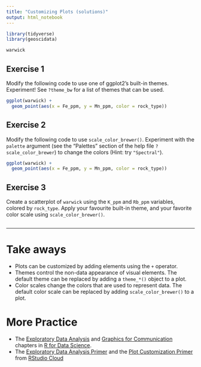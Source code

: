 ```yaml
---
title: "Customizing Plots (solutions)"
output: html_notebook
---
```


```r
library(tidyverse)
library(geoscidata)
```

```r
warwick
```

## Exercise 1

Modify the following code to use one of ggplot2's built-in themes. Experiment! See `?theme_bw` for a list of themes that can be used.

```r
ggplot(warwick) + 
  geom_point(aes(x = Fe_ppm, y = Mn_ppm, color = rock_type))
```

## Exercise 2

Modify the following code to use `scale_color_brewer()`. Experiment with the `palette` argument (see the "Palettes" section of the help file `?scale_color_brewer`) to change the colors (Hint: try `"Spectral"`).

```r
ggplot(warwick) + 
  geom_point(aes(x = Fe_ppm, y = Mn_ppm, color = rock_type))
```

## Exercise 3

Create a scatterplot of `warwick` using the `K_ppm` and `Rb_ppm` variables, colored by `rock_type`. Apply your favourite built-in theme, and your favorite color scale using `scale_color_brewer()`.

```r

```

***

# Take aways

- Plots can be customized by adding elements using the `+` operator.
- Themes control the non-data appearance of visual elements. The default theme can be replaced by adding a `theme_*()` object to a plot.
- Color scales change the colors that are used to represent data. The default color scale can be replaced by adding `scale_color_brewer()` to a plot.

# More Practice

- The [Exploratory Data Analysis](https://r4ds.had.co.nz/exploratory-data-analysis.html) and [Graphics for Communication](https://r4ds.had.co.nz/graphics-for-communication.html) chapters in [R for Data Science](https://r4ds.had.co.nz/).
- The [Exploratory Data Analysis Primer](https://rstudio.cloud/learn/primers/3.1) and the [Plot Customization Primer](https://rstudio.cloud/learn/primers/3.8) from [RStudio Cloud](https://rstudio.cloud/)
